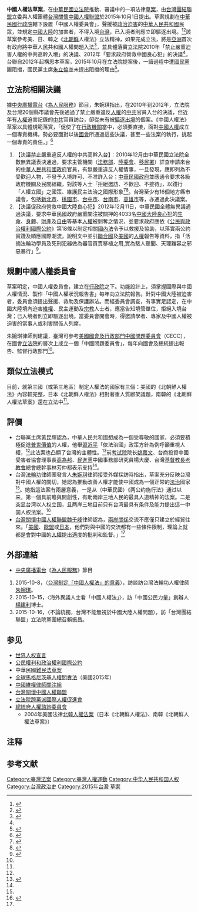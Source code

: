 '''中國人權法草案'''，在[[中華民國|中華民國]][[立法院|立法院]]推動、審議中的一項法律[[草案|草案]]，由[[台灣團結聯盟|台灣團結聯盟]]立委與人權團體[[台灣關懷中國人權聯盟|台灣關懷中國人權聯盟]]於2015年10月1日提出。草案規劃在[[中華民國|中華民國]][[行政院|行政院]]轄下設置「中國人權委員會」，聲援被[[政治迫害|政治迫害]]的[[中華人民共和國|中華人民共和國]]民眾，並規定[[中國大陸|中國大陸]]的加害者，不得入境[[台灣|台灣]]，已入境者則應立即驅逐出境。<ref name=VOA1001>{{cite news|author1=李逸華|title=台灣在野黨 推動立法院制定中國人權法|url=http://www.voacantonese.com/content/tw-china-human-rights-draft-bill-20151001/2987130.html|agency=美國之音VOA|date=2015-10-01|accessdate=2015-10-04|archive-date=2015-10-04|archive-url=https://web.archive.org/web/20151004233944/http://www.voacantonese.com/content/tw-china-human-rights-draft-bill-20151001/2987130.html|dead-url=no}}</ref><ref name=Liber>{{cite news|author1=張筱笛|title=台聯推動「中國人權法」立法|url=http://news.ltn.com.tw/news/focus/paper/920304|agency=自由時報|date=2015-10-02|accessdate=2015-10-04|archive-date=2015-10-02|archive-url=https://web.archive.org/web/20151002200814/http://news.ltn.com.tw/news/focus/paper/920304|dead-url=no}}</ref>該草案參考美、日、韓之《[[北朝鮮|北朝鮮]]人權法》立法精神，如果完成立法，將是[[亞洲|亞洲]]首次有政府將中華人民共和國人權問題入法<ref name=EPO1001>{{cite news|author1=吳旻洲|title=亞洲唯一 台民團推中國人權法|url=http://www.epochtimes.com/b5/15/10/1/n4540805.htm|agency=大紀元時報|date=2015-10-01|accessdate=2015-10-04|archive-date=2015-10-05|archive-url=https://web.archive.org/web/20151005001245/http://www.epochtimes.com/b5/15/10/1/n4540805.htm|dead-url=no}}</ref>，並具體落實立法院2010年「禁止嚴重迫害人權的中共高幹入境」的決議、2012年「要求政府營救中國良心犯」的決議<ref name=RTI-1008/>。台聯自2012年起構思本草案，2015年10月在立法院提案後，一讀過程中遭[[國民黨|國民黨]]團阻擋，國民黨主席[[朱立倫|朱立倫]]並未提出阻擋的理由<ref>{{cite news|author1=夏樹|title=台聯《中國人權法》立法院一讀結束 國民黨反對|url=http://big5.soundofhope.org/node/661744|agency=希望之聲國際廣播電台|date=2015-10-16|accessdate=2015-10-20|archive-date=2015-10-18|archive-url=https://web.archive.org/web/20151018151019/http://big5.soundofhope.org/node/661744|dead-url=no}}</ref>{{efn|1中華民國現行《兩岸人民關係條例》對兩岸法律定位是「台灣地區」、「大陸地區」，此草案名稱係由提案人台聯黨團所取。}}。

==立法院相關決議==
據[[中央廣播電台|中央廣播電台]]《[[為人民服務_(央廣)|為人民服務]]》節目，朱婉琪指出，在2010年到2012年，立法院及台灣20個縣市議會先後通過了禁止嚴重違反[[人權|人權]]的[[中共|中共]]官員入台的決議，但近年有[[人權|人權]]迫害記錄的[[中共|中共]]官員訪台，卻從未有被[[驅逐出境|驅逐出境]]的個案。《中國人權法》草案以具體規範落實，「促使了在[[行政機關|行政機關]]當中，必須要直接，面對[[中國|中國]][[人權|人權]]成立一個專責機構，勢必要面對以後[[國會|國會]]所通過這些決議，甚至一些法案的執行，挑起一個專責的責任。」<ref name=RTI-1008>{{cite news|author1=楊憲宏專訪朱婉琪律師|title=台灣制定「中國人權法」的意義|url=http://radio.rti.org.tw/program/detail/?recordId=88|agency=[[中央廣播電台|中央廣播電台]]《[[為人民服務_(央廣)|為人民服務]]》節目|date=2015-10-08|access-date=2015-10-20|archive-url=https://web.archive.org/web/20160127070107/http://radio.rti.org.tw/program/detail/?recordId=88|archive-date=2016-01-27|dead-url=yes}}</ref>
#【決議禁止嚴重違反人權的中共高幹入台】：2010年12月由中華民國立法院全數無異議表決通過，要求主管機關（[[中華民國法務部|法務部]]、[[陸委會|陸委會]]、[[移民署|移民署]]）詳查申請來台的[[中華人民共和國政府|中華人民共和國政府]]官員，有無嚴重違反人權情事，一旦發現，應即列為不受歡迎人物，不發予入境許可、不准許入台；[[中華民國政府|中華民國政府]]並應通令要求各級政府機關及民間組織，對該等人士「拒絕邀訪、不歡迎、不接待」，以踐行「人權立國」之國策、維護民主法治之國際形象<ref >{{cite web|url=http://lis.ly.gov.tw/lgcgi/lypdftxt?09907701;0071;0072|title=立法院公報紀錄1|accessdate=2015-10-20|archive-date=2014-05-31|archive-url=https://web.archive.org/web/20140531124644/http://lis.ly.gov.tw/lgcgi/lypdftxt?09907701;0071;0072|dead-url=no}}</ref><ref >{{cite web|url=http://lis.ly.gov.tw/lgcgi/lypdftxt?09907701;0064;0066|title=立法院公報紀錄2|accessdate=2015-10-20|archive-date=2015-04-02|archive-url=https://web.archive.org/web/20150402102924/http://lis.ly.gov.tw/lgcgi/lypdftxt?09907701;0064;0066|dead-url=no}}</ref>。台灣至少有16個地方縣市議會，包括[[新北市|新北市]]、[[桃園市|桃園市]]、[[台中市|台中市]]、[[台南市|台南市]]、[[高雄市|高雄市]]等，亦通過此決議案。
#【決議促政府營救中國大陸良心犯】2012年12月11日，中華民國全體無異議通過決議，要求中華民國政府嚴重關注被關押的4033名[[中國大陸|中國大陸]][[良心犯|良心犯]]的[[生命|生命]]、[[身體|身體]]、[[財產|財產]]及[[自由|自由]]等基本[[人權|人權]]被剝奪之情況，並要求政府應依《[[公民與政治權利國際公約|公民與政治權利國際公約]]》第18條以制定相關[[國內法|國內法]]令予以救援及協助，以落實兩公約實踐及順應國際潮流，說明文中並引[[聯合國|聯合國]]及[[美國|美國]]的[[人權|人權]]報告等資料，指「活摘法輪功學員及死刑犯器做為器官買賣移植之用,實為駭人聽聞、天理難容之邪惡暴行」<ref >{{cite web|url=http://lis.ly.gov.tw/lgcgi/lypdftxt?10108101;0536;0538|title=立法院公報決議全文|accessdate=2015-10-20|archive-date=2014-05-31|archive-url=https://web.archive.org/web/20140531124933/http://lis.ly.gov.tw/lgcgi/lypdftxt?10108101;0536;0538|dead-url=no}}</ref>。

==規劃中國人權委員會==
草案明定，中國人權委員會，建立在[[行政院|行政院]]之下。功能設計上，須掌握國際與中國人權情況、製作「中國人權狀況報告書」每年向立法院報告。針對中國大陸被迫害者，委員會須提出聲援、救助及保護辦法。而經委員會調查，有事實足認定，在中國大陸境內迫害[[維權|維權]]、民主運動及[[宗教|宗教]]人士者，應當告知境管單位，拒絕入境台灣；已入境者則立即驅逐出境。當委員會開會時，得邀請學者、專家及中國人權被迫害的當事人或利害關係人列席。

朱婉琪律師則建議，臺灣可參考[[美國國會及行政部門中國問題委員會|美國國會及行政部門中國問題委員會]]（CECC），在國會[[立法院|立法院]]的層次上成立一個「中國問題委員會」，每年向國會及總統提出報告、監督行政部門<ref name=EPO1001/>。

==類似立法模式==
目前，就第三國（或第三地區）制定人權法的國家有三個：美國的《北朝鮮人權法》內容較完整，日本《北朝鮮人權法》相對著重人質綁架議題，南韓的《北朝鮮人權法草案》還在立法中<ref name=Liber/>。
==評價==

*台聯黨主席黃昆輝認為，中華人民共和國想成為一個受尊敬的國家，必須要積極促進[[普世價值|普世價值]]的人權，他舉[[習近平|習近平]]「依法治國」政策方針為例呼籲重視人權，<ref name=VOA1001/>此法案也凸顯了台灣的主體性。<ref>{{Cite news | url=http://news.ltn.com.tw/news/politics/paper/920576 | title=黃昆輝：中國人權法立法 凸顯台灣主體性 | date=2015-10-03 | publisher=自由時報 | accessdate=2015-10-18 | archive-date=2015-10-17 | archive-url=https://web.archive.org/web/20151017012339/http://news.ltn.com.tw/news/politics/paper/920576 | dead-url=no }}</ref>前[[考试院|考试院]]院长[[姚嘉文|姚嘉文]]、台商投資中國受害者協會理事長[[高為邦|高為邦]]、[[民進黨|民進黨]]中國事務部研究員楊大慶、台灣[[基督教長老教會|基督教長老教會]]總會總幹事林芳仲都表示支持<ref name=VOA1001/>。
*台灣[[法輪功|法輪功]]律師團發言人[[朱婉琪|朱婉琪]]律師接受外媒採訪時指出，草案充分反映台灣對中國人權的關切，她認為推動改善人權才能使中國成為一個正常的[[法治|法治]]國家<ref name=VOA1001/>。她指這法案有兩層意義，一是从（中華民國）《两公约施行法》通过以来，第一個具前瞻與開創性，有助兩岸三地人民的最具人道精神的法案。二是突显台湾以人权立国，且两岸三地目前只有台湾最具有条件及能力提出這一中国人权法案。<ref name=RFA1001>{{cite news|author1=夏小华|title=台联选在中国十一「国庆」日推动「中国人权法」立法|url=http://www.rfa.org/mandarin/yataibaodao/gangtai/hx2-10012015101014.html|agency=自由亞洲電台|date=2015-10-01|accessdate=2015-10-04|archive-date=2016-01-05|archive-url=https://web.archive.org/web/20160105040251/http://www.rfa.org/mandarin/yataibaodao/gangtai/hx2-10012015101014.html|dead-url=no}}</ref>
* [[台灣關懷中國人權聯盟|台灣關懷中國人權聯盟]][[魏千峰|魏千峰]]律師認為，[[兩岸關係|兩岸關係]]交流不應僅只建立於經貿往來。「[[美國|美國]]、[[歐盟|歐盟]]或[[日本|日本]]，他們對與中國的交流都有一些條件限制，理論上就都是會對中國的[[人權|人權]]提出適度的批判和監督。」<ref name=VOA1001/>

==外部連結==
*[[中央廣播電台|中央廣播電台]]《[[為人民服務_(央廣)|為人民服務]]》節目
#2015-10-8，〈[https://web.archive.org/web/20160127070107/http://radio.rti.org.tw/program/detail/?recordId=88 台灣制定「中國人權法」的意義]〉，訪談訪台灣法輪功人權律師[[朱婉琪|朱婉琪]]。
#2015-10-15，〈海外異議人士看「中國人權法」〉，訪「中國公民力量」創辦人[[楊建利|楊建利]]博士。
#2015-10-16，〈不論統獨，台灣不能無視於中國大陸人權問題〉，訪「台灣團結聯盟」立法院黨團總召賴振昌。

== 参见 ==
*[[世界人权宣言|世界人权宣言]]
*[[公民權利和政治權利國際公約|公民權利和政治權利國際公約]]
*中華民國[[難民法草案|難民法草案]]
*[[全球馬格尼茨基人權問責法|全球馬格尼茨基人權問責法]]（美國2015年）
*[[中國維權律師關注組|中國維權律師關注組]]
*[[台灣關懷中國人權聯盟|台灣關懷中國人權聯盟]]
*[[立法院跨黨派國際人權促進會|立法院跨黨派國際人權促進會]]
*[[總統府人權諮詢委員會|總統府人權諮詢委員會]]
**2004年美國法律[[北韓人權法案|北韓人權法案]]（日本《北朝鮮人權法》、南韓《北朝鮮人權法草案》）

== 注释 ==
{{notelist|iger=}}

==参考文献==
{{Reflist|2}}

{{台灣社會運動|人權運動}}

[[Category:臺灣法案|Category:臺灣法案]]
[[Category:臺灣人權運動|Category:臺灣人權運動]]
[[Category:中华人民共和国人权|Category:中华人民共和国人权]]
[[Category:台灣政治史|Category:台灣政治史]]
[[Category:2015年台灣|Category:2015年台灣]]
[[Category:第八屆立法院|草案]]